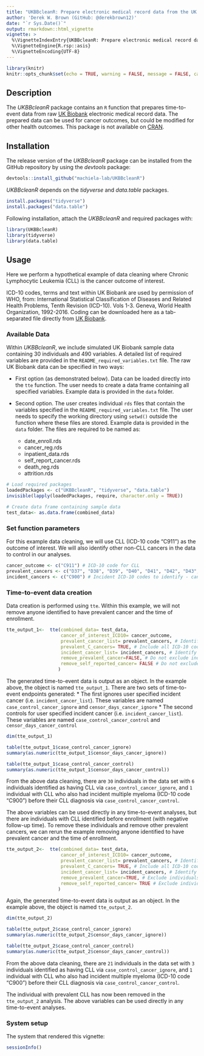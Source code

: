 ```yaml
---
title: "UKBBcleanR: Prepare electronic medical record data from the UK Biobank for time-to-event analyses"
author: 'Derek W. Brown (GitHub: @derekbrown12)'
date: "`r Sys.Date()`"
output: rmarkdown::html_vignette
vignette: >
  %\VignetteIndexEntry{UKBBcleanR: Prepare electronic medical record data from the UK Biobank for time-to-event analyses}
  %\VignetteEngine{R.rsp::asis}
  %\VignetteEncoding{UTF-8}
---
```


```r
library(knitr)
knitr::opts_chunk$set(echo = TRUE, warning = FALSE, message = FALSE, cache = FALSE, fig.show = "hold")
```

## Description

The *UKBBcleanR* package contains an `R` function that prepares time-to-event data from raw [UK Biobank](https://www.ukbiobank.ac.uk/) electronic medical record data. The prepared data can be used for cancer outcomes, but could be modified for other health outcomes. This package is not available on [CRAN](https://cran.r-project.org/).

## Installation
The release version of the *UKBBcleanR* package can be installed from the GitHub repository by using the *devtools* package:
```r
devtools::install_github("machiela-lab/UKBBcleanR")
```
*UKBBcleanR* depends on the *tidyverse* and *data.table* packages. 
```r
install.packages("tidyverse")
install.packages("data.table")
```

Following installation, attach the *UKBBcleanR* and required packages with:
```r
library(UKBBcleanR)
library(tidyverse)
library(data.table)
```

## Usage
Here we perform a hypothetical example of data cleaning where Chronic Lymphocytic Leukemia (CLL) is the cancer outcome of interest. 


ICD-10 codes, terms and text within UK Biobank are used by permission of WHO, from: International Statistical Classification of Diseases and Related Health Problems, Tenth Revision (ICD-10). Vols 1-3. Geneva, World Health Organization, 1992-2016. Coding can be downloaded here as a tab-separated file directly from [UK Biobank](https://biobank.ndph.ox.ac.uk/showcase/coding.cgi?tk=bN2V68SNND912GPV53iY2rumWkNQvSs9255965&id=19). 

### Available Data
Within *UKBBcleanR*, we include simulated UK Biobank sample data containing 30 individuals and 490 variables. A detailed list of required variables are provided in the `README_required_variables.txt` file. The raw UK Biobank data can be specified in two ways:

* First option (as demonstrated below). Data can be loaded directly into the `tte` function. The user needs to create a data frame containing all specified variables. Example data is provided in the `data` folder.  

* Second option. The user creates individual `rds` files that contain the variables specified in the `README_required_variables.txt` file. The user needs to specify the working directory using `setwd()` outside the function where these files are stored. Example data is provided in the `data` folder.  The files are required to be named as: 
    + date_enroll.rds
    + cancer_reg.rds
    + inpatient_data.rds
    + self_report_cancer.rds
    + death_reg.rds
    + attrition.rds

```r
# Load required packages
loadedPackages <- c("UKBBcleanR", "tidyverse", "data.table")
invisible(lapply(loadedPackages, require, character.only = TRUE))

# Create data frame containing sample data
test_data<- as.data.frame(combined_data)
```

### Set function parameters
For this example data cleaning, we will use CLL (ICD-10 code "C911") as the outcome of interest. We will also identify other non-CLL cancers in the data to control in our analyses. 
```r
cancer_outcome <- c("C911") # ICD-10 code for CLL
prevalent_cancers <- c("D37", "D38", "D39", "D40", "D41", "D42", "D43", "D44", "D45", "D46", "D47", "D48") # Prevalent ICD-10 codes to identify - can be blank ex. "c()"
incident_cancers <- c("C900") # Incident ICD-10 codes to identify - can be blank ex. "c()"
```

### Time-to-event data creation
Data creation is performed using `tte`. Within this example, we will not remove anyone identified to have prevalent cancer and the time of enrollment. 
```r
tte_output_1<-  tte(combined_data= test_data, 
                    cancer_of_interest_ICD10= cancer_outcome, 
                    prevalent_cancer_list= prevalent_cancers, # Identify specified prevalent cancers
                    prevalent_C_cancers= TRUE, # Include all ICD-10 codes that begin with 'C' to the 'prevalent_cancer_list'
                    incident_cancer_list= incident_cancers, # Identify specified incident cancers 
                    remove_prevalent_cancer=FALSE, # Do not exclude individuals with prevalent cancer(s) or disease(s) 
                    remove_self_reported_cancer= FALSE # Do not exclude individuals with self reported cancer
                   )
```
The generated time-to-event data is output as an object. In the example above, the object is named `tte_output_1`. There are two sets of time-to-event endpoints generated:
* The first ignores user specified incident cancer (i.e. `incident_cancer_list`). These variables are named `case_control_cancer_ignore` and `censor_days_cancer_ignore` 
* The second controls for user specified incident cancer (i.e. `incident_cancer_list`). These variables are named `case_control_cancer_control` and `censor_days_cancer_control` 

```r
dim(tte_output_1)

table(tte_output_1$case_control_cancer_ignore)
summary(as.numeric(tte_output_1$censor_days_cancer_ignore))

table(tte_output_1$case_control_cancer_control)
summary(as.numeric(tte_output_1$censor_days_cancer_control))
```
From the above data cleaning, there are `30` individuals in the data set with `6` individuals  identified as having CLL via `case_control_cancer_ignore`, and `1` individual with CLL who also had incident multiple myeloma (ICD-10 code "C900") before their CLL diagnosis via `case_control_cancer_control`. 

The above variables can be used directly in any time-to-event analyses, but there are individuals with CLL identified before enrollment (with negative follow-up time). To remove these individuals and remove other prevalent cancers, we can rerun the example removing anyone identified to have prevalent cancer and the time of enrollment. 
```r
tte_output_2<-  tte(combined_data= test_data, 
                    cancer_of_interest_ICD10= cancer_outcome, 
                    prevalent_cancer_list= prevalent_cancers, # Identify specified prevalent cancers
                    prevalent_C_cancers= TRUE, # Include all ICD-10 codes that begin with 'C' to the 'prevalent_cancer_list'
                    incident_cancer_list= incident_cancers, # Identify specified incident cancers 
                    remove_prevalent_cancer=TRUE, # Exclude individuals with prevalent cancer(s) or disease(s) 
                    remove_self_reported_cancer= TRUE # Exclude individuals with self reported cancer
                   )
``` 
Again, the generated time-to-event data is output as an object. In the example above, the object is named `tte_output_2`.  
```r
dim(tte_output_2)

table(tte_output_2$case_control_cancer_ignore)
summary(as.numeric(tte_output_2$censor_days_cancer_ignore))

table(tte_output_2$case_control_cancer_control)
summary(as.numeric(tte_output_2$censor_days_cancer_control))
```
From the above data cleaning, there are `21` individuals in the data set with `3` individuals  identified as having CLL via `case_control_cancer_ignore`, and `1` individual with CLL who also had incident multiple myeloma (ICD-10 code "C900") before their CLL diagnosis via `case_control_cancer_control`.

The individual with prevalent CLL has now been removed in the `tte_output_2` analysis. The above variables can be used directly in any time-to-event analyses. 

### System setup
The system that rendered this vignette: 

```r
sessionInfo()
```
